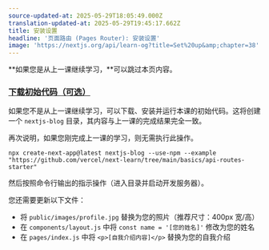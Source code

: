 ```yaml
---
source-updated-at: 2025-05-29T18:05:49.000Z
translation-updated-at: 2025-05-29T19:45:17.662Z
title: 安装设置
headline: '页面路由 (Pages Router): 安装设置'
image: 'https://nextjs.org/api/learn-og?title=Set%20up&amp;chapter=38'
---
```


**如果您是从上一课继续学习，**可以跳过本页内容。

### [下载初始代码（可选）](#下载初始代码-optional)

如果您不是从上一课继续学习，可以下载、安装并运行本课的初始代码。这将创建一个 `nextjs-blog` 目录，其内容与上一课的完成结果完全一致。

再次说明，如果您刚完成上一课的学习，则无需执行此操作。

```
npx create-next-app@latest nextjs-blog --use-npm --example "https://github.com/vercel/next-learn/tree/main/basics/api-routes-starter"
```

然后按照命令行输出的指示操作（进入目录并启动开发服务器）。

您还需要更新以下文件：

*   将 `public/images/profile.jpg` 替换为您的照片（推荐尺寸：400px 宽/高）
*   在 `components/layout.js` 中将 `const name = '[您的姓名]'` 修改为您的姓名
*   在 `pages/index.js` 中将 `<p>[自我介绍内容]</p>` 替换为您的自我介绍